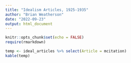 ```yaml
---
title: "Idealism Articles, 1925-1935"
author: "Brian Weatherson"
date: "2022-09-23"
output: html_document
---
```


```r
knitr::opts_chunk$set(echo = FALSE)
require(rmarkdown)
```

```r
temp <- ideal_articles %>% select(Article = mcitation)
kable(temp)
```
